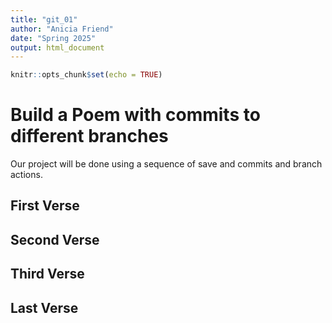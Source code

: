 ```yaml
---
title: "git_01"
author: "Anicia Friend"
date: "Spring 2025"
output: html_document
---
```


```r
knitr::opts_chunk$set(echo = TRUE)
```
# Build a Poem with commits to different branches
Our project will be done using a sequence of save and commits and branch actions.
<!-- Do not modify or change any text in "!--" bracketed areas such as this --- these are instructions to
you, if you change any of this the git program will notice it and compromise your git merging strategy !-->

## First Verse 
<!--Put the first five lines of a poem by Lewis Carrol in this section!-->

  

## Second Verse
<!--Put the first five lines of a poem by Robert Frost here!-->




## Third Verse
<!--Put the first two verses of The Walrus and the Carpenter here!-->




## Last Verse
<!--Put a short poem you created using chatGPT of 20 to 30 lines,here!-->


